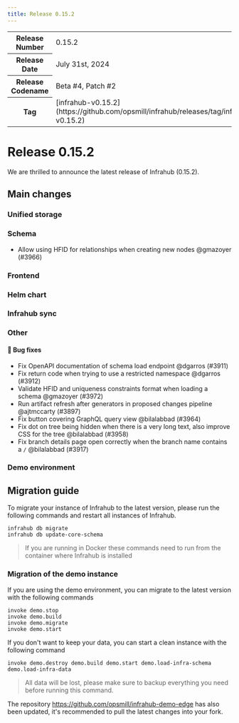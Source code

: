 ```yaml
---
title: Release 0.15.2
---
```

<table>
  <tbody>
    <tr>
      <th>Release Number</th>
      <td>0.15.2</td>
    </tr>
    <tr>
      <th>Release Date</th>
      <td>July 31st, 2024</td>
    </tr>
    <tr>
      <th>Release Codename</th>
      <td>Beta #4, Patch #2</td>
    </tr>
    <tr>
      <th>Tag</th>
      <td>[infrahub-v0.15.2](https://github.com/opsmill/infrahub/releases/tag/infrahub-v0.15.2)</td>
    </tr>
  </tbody>
</table>

# Release 0.15.2

We are thrilled to announce the latest release of Infrahub (0.15.2).

## Main changes

### Unified storage

### Schema

- Allow using HFID for relationships when creating new nodes @gmazoyer (#3966)

### Frontend

### Helm chart

### Infrahub sync

### Other

#### 🐛 Bug fixes

- Fix OpenAPI documentation of schema load endpoint @dgarros (#3911)
- Fix return code when trying to use a restricted namespace @dgarros (#3912)
- Validate HFID and uniqueness constraints format when loading a schema @gmazoyer (#3972)
- Run artifact refresh after generators in proposed changes pipeline @ajtmccarty (#3897)
- Fix button covering GraphQL query view @bilalabbad (#3964)
- Fix dot on tree being hidden when there is a very long text, also improve CSS for the tree @bilalabbad (#3958)
- Fix branch details page open correctly when the branch name contains a `/` @bilalabbad (#3917)

### Demo environment

## Migration guide

To migrate your instance of Infrahub to the latest version, please run the following commands and restart all instances of Infrahub.

<!-- vale off -->
```shell
infrahub db migrate
infrahub db update-core-schema
```
<!-- vale on -->

> If you are running in Docker these commands need to run from the container where Infrahub is installed

### Migration of the demo instance

If you are using the demo environment, you can migrate to the latest version with the following commands

```shell
invoke demo.stop
invoke demo.build
invoke demo.migrate
invoke demo.start
```

If you don't want to keep your data, you can start a clean instance with the following command

```shell
invoke demo.destroy demo.build demo.start demo.load-infra-schema demo.load-infra-data
```

> All data will be lost, please make sure to backup everything you need before running this command.

The repository https://github.com/opsmill/infrahub-demo-edge has also been updated, it's recommended to pull the latest changes into your fork.
